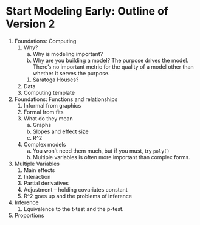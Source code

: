 # Start Modeling Early: Outline of Version 2



#. Foundations: Computing
    1. Why?
        a. Why is modeling important?
        b. Why are you building a model?  The purpose drives the model.  There's no important metric for the quality of a model other than whether it serves the purpose.  
        1. Saratoga Houses?
    1. Data
    #. Computing template
#. Foundations: Functions and relationships
    1. Informal from graphics
    #. Formal from fits
    #. What do they mean
        a. Graphs
        #. Slopes and effect size
        #. R^2
    #. Complex models
        a. You won't need them much, but if you must, try `poly()`
        #. Multiple variables is often more important than complex forms.
#. Multiple Variables
    1. Main effects
    #. Interaction
    #. Partial derivatives
    #. Adjustment -- holding covariates constant
    #. R^2 goes up and the problems of inference
#. Inference
    1. Equivalence to the t-test and the p-test.
#. Proportions

